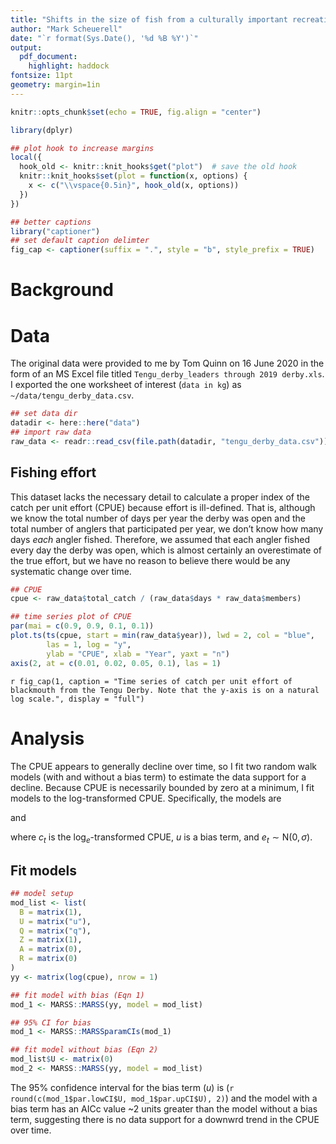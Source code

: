 ```yaml
---
title: "Shifts in the size of fish from a culturally important recreational fishery"
author: "Mark Scheuerell"
date: "`r format(Sys.Date(), '%d %B %Y')`"
output:
  pdf_document:
    highlight: haddock
fontsize: 11pt
geometry: margin=1in
---
```


```r
knitr::opts_chunk$set(echo = TRUE, fig.align = "center")

library(dplyr)

## plot hook to increase margins
local({
  hook_old <- knitr::knit_hooks$get("plot")  # save the old hook
  knitr::knit_hooks$set(plot = function(x, options) {
    x <- c("\\vspace{0.5in}", hook_old(x, options))
  })
})

## better captions
library("captioner")
## set default caption delimter
fig_cap <- captioner(suffix = ".", style = "b", style_prefix = TRUE)
```

# Background


# Data

The original data were provided to me by Tom Quinn on 16 June 2020 in the form of an MS Excel file titled `Tengu_derby_leaders through 2019 derby.xls`. I exported the one worksheet of interest (`data in kg`) as `~/data/tengu_derby_data.csv`.

```r
## set data dir
datadir <- here::here("data")
## import raw data
raw_data <- readr::read_csv(file.path(datadir, "tengu_derby_data.csv"))
```

## Fishing effort

This dataset lacks the necessary detail to calculate a proper index of the catch per unit effort (CPUE) because effort is ill-defined. That is, although we know the total number of days per year the derby was open and the total number of anglers that participated per year, we don't know how many days *each* angler fished. Therefore, we assumed that each angler fished every day the derby was open, which is almost certainly an overestimate of the true effort, but we have no reason to believe there would be any systematic change over time.

```r
## CPUE
cpue <- raw_data$total_catch / (raw_data$days * raw_data$members)

## time series plot of CPUE
par(mai = c(0.9, 0.9, 0.1, 0.1))
plot.ts(ts(cpue, start = min(raw_data$year)), lwd = 2, col = "blue",
        las = 1, log = "y",
        ylab = "CPUE", xlab = "Year", yaxt = "n")
axis(2, at = c(0.01, 0.02, 0.05, 0.1), las = 1)
```

\setlength{\leftskip}{0.5in}
\setlength{\rightskip}{0.5in}

\small

`r fig_cap(1, caption = "Time series of catch per unit effort of blackmouth from the Tengu Derby. Note that the y-axis is on a natural log scale.", display = "full")` 

\normalsize

\setlength{\leftskip}{0in}
\setlength{\rightskip}{0in}


# Analysis

The CPUE appears to generally decline over time, so I fit two random walk models (with and without a bias term) to estimate the data support for a decline. Because CPUE is necessarily bounded by zero at a minimum, I fit models to the log-transformed CPUE. Specifically, the models are

\begin{equation}
c_t = c_{t-1} + u + e_t
\end{equation}

and \begin{equation}
c_t = c_{t-1} + e_t
\end{equation}

where $c_t$ is the log$_e$-transformed CPUE, $u$ is a bias term, and $e_t \sim \text{N}(0, \sigma)$.

## Fit models

```r
## model setup
mod_list <- list(
  B = matrix(1),
  U = matrix("u"),
  Q = matrix("q"),
  Z = matrix(1),
  A = matrix(0),
  R = matrix(0)
)
yy <- matrix(log(cpue), nrow = 1)

## fit model with bias (Eqn 1)
mod_1 <- MARSS::MARSS(yy, model = mod_list)

## 95% CI for bias
mod_1 <- MARSS::MARSSparamCIs(mod_1)

## fit model without bias (Eqn 2)
mod_list$U <- matrix(0)
mod_2 <- MARSS::MARSS(yy, model = mod_list)
```

\vspace{0.25in}

The 95% confidence interval for the bias term $(u)$ is (`r round(c(mod_1$par.lowCI$U, mod_1$par.upCI$U), 2)`) and the model with a bias term has an AICc value ~2 units greater than the model without a bias term, suggesting there is no data support for a downwrd trend in the CPUE over time.


